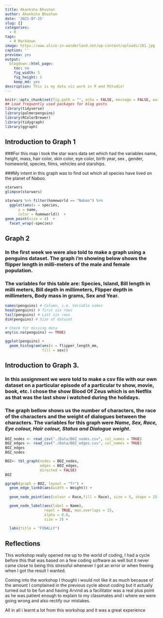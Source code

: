 ```yaml
---
title: Akanksha Bhushan
author: Akanksha Bhushan
date: '2021-07-25'
slug: []
categories:
  - R
tags:
  - R Markdown
image: https://www.alice-in-wonderland.net/wp-content/uploads/181.jpg
caption: ''
preview: yes
output:
  blogdown::html_page:
    toc: no
    fig_width: 5
    fig_height: 5
    keep_md: yes
description: This is my data viz work in R and RStudio!
---
```



```r
knitr::opts_chunk$set(fig.path = "", echo = FALSE, message = FALSE, warning = FALSE)
## Load frequently used packages for blog posts
library(tidyverse)
library(palmerpenguins)
library(RColorBrewer)
library(tidygraph)
library(ggraph)

```



## Introduction to Graph 1

###For this map i took the star wars data set which had the variables name, height, mass, hair color, skin color, eye color, birth year, sex , gender, homeworld, species, films, vehicles and starships.

###My intent in this graph was to find out which all species have lived on the planet of Naboo. 

```r
starwars
glimpse(starwars)
```

```r
starwars %>% filter(homeworld == "Naboo") %>%
  ggplot(aes(x = species,
      y = name,
      color = homeworld))  +  
geom_point(size = 4)  +
  facet_wrap(~species) 

```

## Graph 2

### In the first week we were also told to make a graph using a penguins dataset. The graph i'm showing below shows the flipper length in milli-meters of the male and female population.

### The variables for this table are: Species, Island, Bill length in milli meters, Bill depth in millimeters, Flipper depth in millimeters, Body mass in grams, Sex and Year.

```r

names(penguins) # Column, i.e. Variable names
head(penguins) # first six rows
tail(penguins) # Last six rows
dim(penguins) # Size of dataset

# Check for missing data
any(is.na(penguins) == TRUE)

```


```r
ggplot(penguins) + 
  geom_histogram(aes(x = flipper_length_mm,
                 fill = sex))
```

## Introduction to Graph 3.

### In this assignment we were told to make a csv file with our own dataset on a particular episode of a particular tv show, movie, book, etc. I chose the show **Blood Of Zeus** which is on Netflix as that was the last show i watched during the holidays. 

### The graph bellow shows us the number of characters, the race of the characters and the weight of dialogues between the characters. The variables for this graph were *Name, Sex, Race, Eye colour, Hair colour, Status and Dialogue weight*.


```r
BOZ_nodes <- read_csv("./Data/BOZ_nodes.csv", col_names = TRUE)
BOZ_edges <- read_csv("./Data/BOZ_edges.csv", col_names = TRUE)
BOZ_edges
BOZ_nodes

```

```r
BOZ<- tbl_graph(nodes = BOZ_nodes, 
                edges = BOZ_edges, 
                directed = FALSE)
BOZ
```



```r
ggraph(graph = BOZ, layout = "fr") +
  geom_edge_link0(aes(width = Weight)) +
  
  geom_node_point(aes(colour = Race,fill = Race), size = 5, shape = 25) +

  geom_node_label(aes(label = Name),
                  repel = TRUE, max.overlaps = 15,
                  alpha = 0.6,
                  size = 3) +
  
  labs(title = "FINALLY")
```

## Reflections
This workshop really opened me up to the world of coding, I had a cycle before this that was based on a few coding software as well but it never came close to being this stressful whenever I got an error or when freeing when I got the result I wanted. 

Coming into the workshop I thought i would not like it as much because of the amount I complained in the previous cycle about coding but it actually turned out to be fun and having Arvind as a facilitator was a real plus point as he was patient enough to explain to my classmates and i where we were going wrong and also rectify our mistakes. 

All in all i learnt a lot from this workshop and it was a great experience
